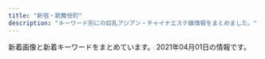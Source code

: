 ```yaml
---
title: "新宿・歌舞伎町"
description: "キーワード別にの巨乳アジアン・チャイナエステ嬢情報をまとめました。"
---
```


新着画像と新着キーワードをまとめています。
2021年04月01日の情報です。

<DmmAffiliateIns />
<KeywordTable
  shops={
    [
    {
        "url": "https://mens-esthe.xyz/",
        "img_links": [
            "https://mens-esthe.xyz/images/main-sp.jpg",
            "https://mens-esthe.xyz/staff/miki-l1.jpg",
            "https://mens-esthe.xyz/staff/kana-l1.jpg",
            "https://mens-esthe.xyz/icon/line.png",
            "https://mens-esthe.xyz/icon/twitter.png",
            "https://mens-esthe.xyz/staff/kana-top.jpg",
            "https://mens-esthe.xyz/room/room-l2.jpg",
            "https://inage-mensesthe.com/icon/twitter.png",
            "https://mens-esthe.xyz/room/room-l5.jpg",
            "https://mens-esthe.xyz/room/room-l6.jpg",
            "https://mens-esthe.xyz/staff/nami-l1.jpg",
            "https://mens-esthe.xyz/staff/nami-top.jpg",
            "https://mens-esthe.xyz/footer/footer-staff.png",
            "https://mens-esthe.xyz/images/header3.png",
            "https://mens-esthe.xyz/images/main1.jpg",
            "https://mens-esthe.xyz/staff/rina-l1.jpg",
            "https://mens-esthe.xyz/room/room-l4.jpg",
            "https://inage-mensesthe.com/icon/yelp.png",
            "https://mens-esthe.xyz/staff/moe-top.jpg",
            "https://mens-esthe.xyz/images/esthe2.jpg",
            "https://mens-esthe.xyz/staff/kana-s1.jpg",
            "https://mens-esthe.xyz/staff/natsumi-l1.jpg",
            "https://mens-esthe.xyz/room/room-l8.jpg",
            "https://mens-esthe.xyz/images/clear.png",
            "https://mens-esthe.xyz/footer/footer-line.png",
            "https://mens-esthe.xyz/staff/rina-s1.jpg",
            "https://mens-esthe.xyz/room/room-l7.jpg",
            "https://mens-esthe.xyz/staff/moe-s1.jpg",
            "https://mens-esthe.xyz/images/esthe3.jpg",
            "https://mens-esthe.xyz/staff/miki-s1.jpg",
            "https://mens-esthe.xyz/icon/yelp.png",
            "https://inage-mensesthe.com/icon/facebook.png",
            "https://mens-esthe.xyz/staff/miki-top.jpg",
            "https://inage-mensesthe.com/icon/line.png",
            "https://inage-mensesthe.com/link/relaku_salon.jpg",
            "https://mens-esthe.xyz/footer/footer-tel.png",
            "https://mens-esthe.xyz/images/esthe4.jpg",
            "https://mens-esthe.xyz/staff/moe-l1.jpg",
            "https://mens-esthe.xyz/staff/natsumi-top.jpg",
            "https://mens-esthe.xyz/icon/facebook.png",
            "https://mens-esthe.xyz/images/esthe1.jpg",
            "https://mens-esthe.xyz/images/qrcode.png",
            "https://mens-esthe.xyz/room/room-l3.jpg",
            "https://mens-esthe.xyz/staff/nami-s1.jpg",
            "https://mens-esthe.xyz/staff/natsumi-s1.jpg",
            "https://mens-esthe.xyz/staff/rina-top.jpg",
            "https://mens-esthe.xyz/room/room-l1.jpg"
        ],
        "keywords": {
            "D": 28,
            "85": 7,
            "86": 28,
            "88": 7
        },
        "name": "\u30b8\u30e5\u30ea\u30a2\u30f3",
        "station": "JR\u65b0\u5bbf\u99c5\u6771\u5357\u53e3"
    },
    {
        "keywords": {},
        "station": "JR\u65b0\u5bbf\u99c5\u897f\u53e3",
        "img_links": [],
        "url": "http://yurali.oks.bz/",
        "name": "\u6c17\u697d"
    },
    {
        "station": "JR\u65b0\u5bbf\u99c5\u897f\u53e3",
        "url": "http://sweety-est.tokyo/",
        "name": "sweet-\u30b9\u30a6\u30a3\u30fc\u30c8-",
        "keywords": {
            "D": 4,
            "86": 14,
            "E": 8,
            "87": 2
        },
        "img_links": [
            "http://sweety-est.tokyo/images/r1.jpg",
            "http://sweety-est.tokyo/images/cg03.jpg",
            "http://sweety-est.tokyo/images/a1.jpg",
            "http://sweety-est.tokyo/images/b-tel.png",
            "http://sweety-est.tokyo/images/tit-sub6.jpg",
            "http://sweety-est.tokyo/images/kan1.jpg",
            "http://sweety-est.tokyo/images/slider-img003.jpg",
            "http://sweety-est.tokyo/images/cg05.jpg",
            "http://sweety-est.tokyo/images/tit-sub3.jpg",
            "http://sweety-est.tokyo/images/r6.jpg",
            "http://sweety-est.tokyo/images/b-online.png",
            "http://sweety-est.tokyo/images/r3.jpg",
            "http://sweety-est.tokyo/images/qr.jpg",
            "http://sweety-est.tokyo/images/sys.jpg",
            "http://sweety-est.tokyo/images/m2.jpg",
            "http://sweety-est.tokyo/images/a2.jpg",
            "http://sweety-est.tokyo/images/a7.jpg",
            "http://sweety-est.tokyo/images/r4.jpg",
            "http://sweety-est.tokyo/images/cg06.jpg",
            "http://sweety-est.tokyo/images/cg02.jpg",
            "http://sweety-est.tokyo/images/slider-img002.jpg",
            "http://sweety-est.tokyo/images/cg07.jpg",
            "http://sweety-est.tokyo/images/r2.jpg",
            "http://sweety-est.tokyo/images/cg01.jpg",
            "http://sweety-est.tokyo/images/a4.jpg",
            "http://sweety-est.tokyo/images/a8.jpg",
            "http://sweety-est.tokyo/images/cg04.jpg",
            "http://sweety-est.tokyo/images/tit-sub5.jpg",
            "http://sweety-est.tokyo/images/m3.jpg",
            "http://sweety-est.tokyo/images/tit-sub1.jpg",
            "http://sweety-est.tokyo/images/m1.jpg",
            "http://sweety-est.tokyo/images/tit-sub4.jpg",
            "http://sweety-est.tokyo/images/slider-img001.jpg",
            "http://sweety-est.tokyo/images/cg011.jpg",
            "http://sweety-est.tokyo/images/tit-sub2.jpg",
            "http://sweety-est.tokyo/images/kan.jpg",
            "http://sweety-est.tokyo/images/cg08.jpg",
            "http://sweety-est.tokyo/images/m4.jpg",
            "http://sweety-est.tokyo/images/r5.jpg",
            "http://sweety-est.tokyo/images/a5.jpg",
            "http://sweety-est.tokyo/link/menlog.jpg",
            "http://sweety-est.tokyo/images/a3.jpg",
            "http://sweety-est.tokyo/images/a6.jpg"
        ]
    },
    {
        "url": "http://aes-aroma.com/",
        "station": "JR\u65b0\u5bbf\u99c5\u5357\u53e3",
        "keywords": {
            "C": 17
        },
        "name": "\u7652\u3057\u306e\u5bbf",
        "img_links": [
            "http://aes-aroma.com/img/ttl_pickup.png",
            "http://aes-aroma.com/staff/mimi/01.jpg",
            "http://aes-aroma.com/staff/yuri/01.jpg",
            "http://aes-aroma.com/img/ttl_staff.png",
            "http://aes-aroma.com/staff/yoko/01.jpg",
            "http://aes-aroma.com/staff/koko/01.jpg",
            "http://aes-aroma.com/staff/nana/01.jpg",
            "http://aes-aroma.com/i/files/homeimg.jpg",
            "http://aes-aroma.com/img/ttl_tnew.png",
            "http://aes-aroma.com/staff/ai/01.jpg",
            "http://aes-aroma.com/pic/head.png",
            "http://aes-aroma.com/staff/miki/01.jpg",
            "http://aes-aroma.com/img/ttl_mobile.png",
            "http://aes-aroma.com/staff/kaori/01.jpg",
            "http://aes-aroma.com/img/ttl_rec.png",
            "http://aes-aroma.com/staff/yoko/02.jpg"
        ]
    },
    {
        "img_links": [
            "http://sakura-relax.net/images/cg03.jpg",
            "http://sakura-relax.net/images/top-img01.png",
            "http://sakura-relax.net/images/top-img02.png",
            "http://sakura-relax.net/link/menlog.jpg",
            "http://sakura-relax.net/images/tel.png",
            "http://sakura-relax.net/images/qrc.png",
            "http://sakura-relax.net/images/cg04.jpg",
            "http://sakura-relax.net/images/kan.jpg",
            "http://sakura-relax.net/images/cg06.jpg",
            "http://sakura-relax.net/images/cg07.jpg"
        ],
        "url": "http://sakura-relax.net/",
        "station": "\u65b0\u5bbf\u4e09\u4e01\u76ee\u99c5E1\u51fa\u53e3",
        "name": "\u697d\u697d-\u30e9\u30af\u30e9\u30af-",
        "keywords": {
            "87": 8,
            "86": 4,
            "85": 4,
            "E": 8,
            "C": 8
        }
    },
    {
        "img_links": [
            "https://static.wixstatic.com/media/1f1430_c572ee153c0c46e096e6301fe82e2f11~mv2.jpg",
            "https://static.wixstatic.com/media/1f1430_f4c9cbbcc36c44f1a8be8eb3138b0b46~mv2.jpg",
            "https://static.wixstatic.com/media/1f1430_4ef445c14af547ffb085a4c73252e22c~mv2.jpg",
            "https://static.wixstatic.com/media/1f1430_c12fa837f18643e8a167f283f823ecd9~mv2.jpg",
            "https://static.wixstatic.com/media/1f1430_e5113a1a86b8410db0438745823a2d2c~mv2.png",
            "https://static.wixstatic.com/media/1f1430_d0a7ae614e0b423886aa6d1beca9a87a~mv2.jpg",
            "https://static.wixstatic.com/media/1f1430_7ff5719c25b243d18c7fb6db890677f9~mv2.jpg",
            "https://static.wixstatic.com/media/1f1430_27c850c6656448c68b705e2a69f8d3e0~mv2.png",
            "https://static.wixstatic.com/media/1f1430_4b2c5243bdbe40858057386a16dce231~mv2.png",
            "https://static.wixstatic.com/media/1f1430_f16ba939f42f47d688a43ba736f9d100~mv2.jpg",
            "https://static.wixstatic.com/media/1f1430_5b6db55133674387b978465361d1f5af~mv2.jpg",
            "https://static.wixstatic.com/media/1f1430_b6622178bf9c45a68912520b4b2de175~mv2.png",
            "https://static.wixstatic.com/media/1f1430_704c1cfac22b4288a4aaa588c496ab40~mv2.jpg",
            "https://static.wixstatic.com/media/1f1430_c48456140f404f1eb9a47dfd01d1d032~mv2.jpg",
            "https://static.wixstatic.com/media/1f1430_d26df1a13af049c9a7afeac5e58c5323~mv2.jpg",
            "https://static.wixstatic.com/media/1f1430_890ca68d29e04e7a8c96e4198a653ed3~mv2.jpg",
            "https://static.wixstatic.com/media/1f1430_e11d2a49cf1a4130a10a3e09053a46fc~mv2.png",
            "https://static.wixstatic.com/media/1f1430_04f93cdec45f4c4e8d0fa69dc26b3e38~mv2.jpg",
            "https://static.wixstatic.com/media/1f1430_184f66b9eb914c26b47be78d54152284~mv2.jpg",
            "https://static.wixstatic.com/media/1f1430_d824a82ebc40424facf31978d80b293b~mv2.png",
            "https://static.wixstatic.com/media/1f1430_8e7ae52f03b14e31be6ff7b1038f2896~mv2.jpg",
            "https://static.wixstatic.com/media/1f1430_0ea86bd4429f44fa96f0a1277a1c2d6e~mv2.jpg",
            "https://static.wixstatic.com/media/1f1430_2511e8409a39492bab1eeffd58a5eb1f~mv2.jpg"
        ],
        "name": "\u7fbd\u8863\uff5e\u306f\u3054\u308d\u3082\uff5e",
        "keywords": {},
        "station": "JR\u65b0\u5bbf\u99c5\u6771\u53e3\u30fb\u6b4c\u821e\u4f0e\u753a",
        "url": "https://www.hagoromo.tokyo/"
    },
    {
        "img_links": [
            "http://fairy-girl.work/images/line.png",
            "http://fairy-girl.work/images/9.jpg",
            "http://fairy-girl.work/images/12.jpg",
            "http://fairy-girl.work/images/mobile.jpg",
            "http://fairy-girl.work/img/hitomi1.jpg",
            "http://fairy-girl.work/img/rika1.jpg",
            "http://fairy-girl.work/img/kana1.jpg",
            "http://fairy-girl.work/staff/misa.jpg",
            "http://fairy-girl.work/images/3.jpg",
            "http://fairy-girl.work/images/int2.jpg",
            "http://fairy-girl.work/img/eri1.jpg",
            "http://fairy-girl.work/images/bana0404_4.png",
            "http://fairy-girl.work/images/ac1.jpg",
            "http://fairy-girl.work/img/kiki2.jpg",
            "http://fairy-girl.work/images/10.jpg",
            "http://fairy-girl.work/img/rina1.jpg",
            "http://fairy-girl.work/staff/hitomi.jpg",
            "http://fairy-girl.work/images/11.jpg",
            "http://fairy-girl.work/img/mari1.jpg",
            "http://fairy-girl.work/images/sys2.jpg",
            "http://fairy-girl.work/staff/mari.jpg",
            "http://fairy-girl.work/img/eri2.jpg",
            "http://fairy-girl.work/images/int1.jpg",
            "http://fairy-girl.work/img/yuyu1.jpg",
            "http://fairy-girl.work/images/2.jpg",
            "http://fairy-girl.work/staff/rara.jpg",
            "http://fairy-girl.work/images/staff_t.jpg",
            "http://fairy-girl.work/staff/yuki.jpg",
            "http://fairy-girl.work/images/6.jpg",
            "http://fairy-girl.work/images/1.jpg",
            "http://fairy-girl.work/images/5.jpg",
            "http://fairy-girl.work/staff/yuyu.jpg",
            "http://fairy-girl.work/img/yuki1.jpg",
            "http://fairy-girl.work/staff/kana.jpg",
            "http://fairy-girl.work/img/kiki1.jpg",
            "http://fairy-girl.work/images/interior_t.jpg",
            "http://fairy-girl.work/staff/rika.jpg",
            "http://fairy-girl.work/staff/kiki.jpg",
            "http://fairy-girl.work/images/sys1.jpg",
            "http://fairy-girl.work/staff/eri.jpg",
            "http://fairy-girl.work/img/misa1.jpg",
            "http://fairy-girl.work/images/8.jpg",
            "http://fairy-girl.work/images/tr.jpg",
            "http://fairy-girl.work/images/ac2.jpg",
            "http://fairy-girl.work/images/news.jpg",
            "http://fairy-girl.work/images/7.jpg",
            "http://fairy-girl.work/staff/rina.jpg",
            "http://fairy-girl.work/img/rara1.jpg"
        ],
        "name": "Fairy Girl",
        "url": "http://fairy-girl.work/",
        "keywords": {},
        "station": "JR\u65b0\u5bbf\u99c5\u897f\u53e3"
    },
    {
        "img_links": [],
        "station": "JR\u65b0\u5bbf\u99c5",
        "keywords": {},
        "name": "\u65b0\u5bbf\u6975\u4e0a\u30e1\u30f3\u30ba\u30a8\u30b9\u30c6",
        "url": "https://gokujo.iest.info/"
    },
    {
        "station": "JR\u65b0\u5bbf\u99c5\u6771\u53e3",
        "name": "\u5915\u9727 \u3086\u3046\u304e\u308a",
        "keywords": {
            "F": 1
        },
        "img_links": [
            "https://shinjuku-mensesthe.com/room/room-l3.jpg",
            "https://shinjuku-mensesthe.com/images/top2.jpg",
            "https://shinjuku-mensesthe.com/link/mens-esthe.png",
            "https://shinjuku-mensesthe.com/room/room-l1.jpg",
            "https://shinjuku-mensesthe.com/images/top1.jpg",
            "https://shinjuku-mensesthe.com/button/staff.png",
            "https://shinjuku-mensesthe.com/menu/blog.png",
            "https://shinjuku-mensesthe.com/massage/2020/07/31/covit19.jpg",
            "https://shinjuku-mensesthe.com/massage/2020/07/31/ai-s2.jpg",
            "https://shinjuku-mensesthe.com/staff/yuki-l1.jpg",
            "https://scdn.line-apps.com/n/line_add_friends/btn/ja.png",
            "https://shinjuku-mensesthe.com/button/blog.png",
            "https://shinjuku-mensesthe.com/images/footer-l.png",
            "https://shinjuku-mensesthe.com/staff/arisa-l1.jpg",
            "https://shinjuku-mensesthe.com/icon/facebook.png",
            "https://shinjuku-mensesthe.com/icon/twitter.png",
            "https://shinjuku-mensesthe.com/staff/shiori-s1.jpg",
            "https://shinjuku-mensesthe.com/massage/2020/10/21/risa-s1.jpg",
            "https://shinjuku-mensesthe.com/images/footer-r.png",
            "https://shinjuku-mensesthe.com/massage/2020/10/05/yuki-s1.jpg",
            "https://shinjuku-mensesthe.com/staff/seira-l1.jpg",
            "https://shinjuku-mensesthe.com/room/room-l4.jpg",
            "https://shinjuku-mensesthe.com/staff/hana-l1.jpg",
            "https://shinjuku-mensesthe.com/2020/01/23/miki-s1.jpg",
            "https://shinjuku-mensesthe.com/staff/arisa-s1.jpg",
            "https://shinjuku-mensesthe.com/icon/line.png",
            "https://shinjuku-mensesthe.com/icon/yelp.png",
            "https://shinjuku-mensesthe.com/images/qrcode.png",
            "https://shinjuku-mensesthe.com/2019/12/15/sayuri-s2.jpg",
            "https://shinjuku-mensesthe.com/images/header3.png",
            "https://shinjuku-mensesthe.com/menu/staff.png",
            "https://shinjuku-mensesthe.com/images/camp.png",
            "https://shinjuku-mensesthe.com/images/main-sp.jpg",
            "https://shinjuku-mensesthe.com/images/main-top.jpg",
            "https://shinjuku-mensesthe.com/room/room-l2.jpg",
            "https://shinjuku-mensesthe.com/massage/2020/08/16/riri-s1.jpg",
            "https://shinjuku-mensesthe.com/staff/seira-s1.jpg",
            "https://shinjuku-mensesthe.com/images/flower.png",
            "https://shinjuku-mensesthe.com/images/main-small.jpg",
            "https://shinjuku-mensesthe.com/staff/hana-s1.jpg",
            "https://shinjuku-mensesthe.com/menu/info.png",
            "https://shinjuku-mensesthe.com/2020/01/23/sakura-s1.jpg",
            "https://shinjuku-mensesthe.com/images/top3.jpg",
            "https://shinjuku-mensesthe.com/menu/home.png",
            "https://shinjuku-mensesthe.com/massage/2021/03/27/blog.jpg",
            "https://shinjuku-mensesthe.com/button/home.png",
            "https://shinjuku-mensesthe.com/staff/kana-s1.jpg",
            "https://shinjuku-mensesthe.com/images/clear.png",
            "https://shinjuku-mensesthe.com/staff/kana-l1.jpg",
            "https://shinjuku-mensesthe.com/massage/2020/09/14/hana-s1.jpg",
            "https://shinjuku-mensesthe.com/staff/yuki-s1.jpg"
        ],
        "url": "https://shinjuku-mensesthe.com/"
    },
    {
        "img_links": [
            "http://hi-msg.com/koyuki/img/p-5.jpg",
            "http://hi-msg.com/koyuki/img/p-4.jpg",
            "http://hi-msg.com/koyuki/img/t-3.png",
            "http://hi-msg.com/koyuki/img/kanban4.jpg",
            "http://hi-msg.com/koyuki/img/english-t4.png",
            "http://hi-msg.com/koyuki/img/english-t3.png",
            "http://hi-msg.com/koyuki/img/card-english.png",
            "http://hi-msg.com/koyuki/img/re.png",
            "http://hi-msg.com/koyuki/img/p-7.jpg",
            "http://hi-msg.com/koyuki/img/p-8.jpg",
            "http://hi-msg.com/koyuki/img/english-t2.png",
            "http://hi-msg.com/koyuki/img/p-2-1.jpg",
            "http://hi-msg.com/koyuki/img/p-4-1.jpg",
            "http://hi-msg.com/koyuki/img/tel.png",
            "http://hi-msg.com/koyuki/img/english-t1.png",
            "http://hi-msg.com/koyuki/img/english-t5.png",
            "http://hi-msg.com/koyuki/img/t-1.png",
            "http://hi-msg.com/koyuki/img/newstback.png",
            "http://hi-msg.com/koyuki/img/p-6.jpg",
            "http://hi-msg.com/koyuki/img/p-6-1.jpg",
            "http://hi-msg.com/koyuki/img/tit.png",
            "http://hi-msg.com/koyuki/img/p-1.jpg",
            "http://hi-msg.com/koyuki/img/card.png",
            "http://hi-msg.com/koyuki/img/botton.png",
            "http://hi-msg.com/koyuki/img/p-3-1.jpg",
            "http://hi-msg.com/koyuki/img/p-3.jpg",
            "http://hi-msg.com/koyuki/img/t-2.png",
            "http://hi-msg.com/koyuki/img/p-9.jpg",
            "http://hi-msg.com/koyuki/img/p-11.jpg",
            "http://hi-msg.com/koyuki/img/p-0.jpg",
            "http://hi-msg.com/koyuki/img/kanban4s.jpg",
            "http://hi-msg.com/koyuki/img/p-2.jpg",
            "http://hi-msg.com/koyuki/img/head.png",
            "http://hi-msg.com/koyuki/img/p-8-1.jpg",
            "http://hi-msg.com/koyuki/img/p-7-1.jpg",
            "http://hi-msg.com/koyuki/img/english-t6.png",
            "http://hi-msg.com/koyuki/img/p-10.jpg"
        ],
        "url": "http://hi-msg.com/koyuki/",
        "name": "KOYUKI",
        "keywords": {
            "C": 8
        },
        "station": "JR\u65b0\u5bbf\u99c5\u6771\u53e3"
    },
    {
        "keywords": {},
        "url": "http://www.yu-yu.work/",
        "img_links": [
            "http://www.yu-yu.work/images/b1.jpg",
            "http://www.yu-yu.work/images/1.jpg",
            "http://www.yu-yu.work/images/sys4.jpg",
            "http://www.yu-yu.work/img/naomi1.jpg",
            "http://www.yu-yu.work/images/line.png",
            "http://www.yu-yu.work/images/mobile.jpg",
            "http://www.yu-yu.work/images/3.jpg",
            "http://www.yu-yu.work/images/info.jpg",
            "http://www.yu-yu.work/img/yuina1.jpg",
            "http://www.yu-yu.work/staff/haruka.jpg",
            "http://www.yu-yu.work/images/2.jpg",
            "http://www.yu-yu.work/images/ac2.jpg",
            "http://www.yu-yu.work/images/staff_t.jpg",
            "http://www.yu-yu.work/images/ac1.jpg",
            "http://www.yu-yu.work/images/int1.png",
            "http://www.yu-yu.work/images/sys1.jpg",
            "http://www.yu-yu.work/img/haruka1.jpg",
            "http://www.yu-yu.work/images/head.jpg",
            "http://www.yu-yu.work/images/4.jpg",
            "http://www.yu-yu.work/images/sys3.jpg",
            "http://www.yu-yu.work/images/5.jpg",
            "http://www.yu-yu.work/staff/rin.jpg",
            "http://www.yu-yu.work/img/misaki1.jpg",
            "http://www.yu-yu.work/staff/naomi.jpg",
            "http://www.yu-yu.work/images/int2.png",
            "http://www.yu-yu.work/staff/yuina.jpg",
            "http://www.yu-yu.work/images/interior_t.jpg",
            "http://www.yu-yu.work/images/news.jpg",
            "http://www.yu-yu.work/images/b2.jpg",
            "http://www.yu-yu.work/img/rin1.jpg",
            "http://www.yu-yu.work/staff/misaki.jpg",
            "http://www.yu-yu.work/images/sys2.jpg"
        ],
        "name": "\u7652 \u3086\u3046",
        "station": "\u897f\u6b66\u65b0\u5bbf\u99c5\u5317\u53e3"
    },
    {
        "name": "\u30af\u30ea\u30b9\u30bf\u30eb",
        "station": "JR\u65b0\u5bbf\u99c5\u6771\u53e3",
        "url": "http://crystal-est.net/",
        "img_links": [
            "http://crystal-est.net/uploads/crystal/2017/03/subvisual_link.png",
            "http://crystal-est.net/uploads/crystal/2017/03/r1.jpg",
            "http://crystal-est.net/uploads/crystal/2017/03/btn_top_01.png",
            "http://crystal-est.net/uploads/crystal/2018/07/wechatimg94.jpeg",
            "http://ruby-es.com/uploads/rubyes/2017/02/img_info_02.png",
            "http://crystal-est.net/uploads/crystal/2017/03/r3.jpg",
            "http://crystal-est.net/uploads/crystal/2018/07/wechatimg31.jpeg",
            "http://ruby-es.com/uploads/rubyes/2017/02/img_info_03.png",
            "http://crystal-est.net/uploads/crystal/2017/03/btn_top_02.png",
            "http://crystal-est.net/uploads/crystal/2017/04/line2.png",
            "http://crystal-est.net/uploads/crystal/2017/03/bnr_side_credit1.png",
            "http://ruby-es.com/uploads/rubyes/2017/02/img_info_06.png",
            "http://crystal-est.net/uploads/crystal/2017/03/subvisual_reserve.png",
            "http://crystal-est.net/uploads/crystal/2018/07/wechatimg125.jpeg",
            "http://crystal-est.net/uploads/crystal/2017/03/bnr_side_032.png",
            "http://crystal-est.net/uploads/crystal/2017/03/subvisual_contact.png",
            "http://crystal-est.net/uploads/crystal/2017/02/ameba.jpg",
            "http://crystal-est.net/uploads/crystal/2017/03/subvisual_info.png",
            "http://crystal-est.net/uploads/crystal/2020/12/img_6830.jpg",
            "http://crystal-est.net/uploads/crystal/2018/05/webwxgetmsgimg.jpeg",
            "http://crystal-est.net/uploads/crystal/images/no-photo.jpg",
            "http://ruby-es.com/uploads/rubyes/2017/02/img_info_05.png",
            "http://ruby-es.com/uploads/rubyes/2017/02/img_info_01.png",
            "http://crystal-est.net/uploads/crystal/2017/04/bnr_side_01.png",
            "http://crystal-est.net/uploads/crystal/2017/03/bnr_side_042.png",
            "http://crystal-est.net/uploads/crystal/2017/03/subvisual_qa.png",
            "http://crystal-est.net/uploads/crystal/2017/04/leftmovie.png",
            "http://crystal-est.net/uploads/crystal/images/xing.png",
            "http://crystal-est.net/uploads/crystal/2020/11/tel.jpg",
            "http://crystal-est.net/uploads/crystal/2017/03/r4.jpg",
            "http://crystal-est.net/uploads/crystal/2017/04/web.png",
            "http://crystal-est.net/uploads/crystal/2018/08/wechatimg49.jpeg",
            "http://crystal-est.net/uploads/crystal/2018/08/wechatimg51.jpeg",
            "http://crystal-est.net/uploads/crystal/2017/02/wifi.jpg",
            "http://crystal-est.net/uploads/crystal/2017/03/subvisual_enquete1.png",
            "http://crystal-est.net/uploads/crystal/2017/03/subvisual_magazine1.png",
            "http://ruby-es.com/uploads/rubyes/2017/02/img_info_04.png",
            "http://crystal-est.net/uploads/crystal/2018/07/wechatimg30.jpeg",
            "http://crystal-est.net/uploads/crystal/2017/03/icon_flower.png",
            "http://crystal-est.net/uploads/crystal/2017/07/yuyu2.jpeg",
            "http://crystal-est.net/uploads/crystal/images/subvisual_staff.png",
            "http://crystal-est.net/uploads/crystal/2017/03/bnr_side_052.png",
            "http://crystal-est.net/uploads/crystal/2018/05/mayu1.jpeg",
            "http://crystal-est.net/uploads/crystal/2017/03/btn_top_03.png",
            "http://crystal-est.net/uploads/crystal/2018/07/wechatimg26.jpeg",
            "http://crystal-est.net/uploads/crystal/2017/03/treatment2.png",
            "http://crystal-est.net/uploads/crystal/2017/03/r2.jpg",
            "http://crystal-est.net/uploads/crystal/images/icon_flower.png",
            "http://crystal-est.net/uploads/crystal/2020/12/img_6902.jpg",
            "http://crystal-est.net/uploads/crystal/images/p01.png",
            "http://crystal-est.net/uploads/crystal/2017/03/ruby6.png"
        ],
        "keywords": {
            "C": 1
        }
    },
    {
        "img_links": [
            "http://in-esthe.com/relair/img/english-t3.png",
            "http://in-esthe.com/relair/img/p-3-1.jpg",
            "http://in-esthe.com/relair/img/p-0.jpg",
            "http://in-esthe.com/relair/img/p-7.jpg",
            "http://in-esthe.com/relair/img/twitter.png",
            "http://in-esthe.com/relair/img/p-3.jpg",
            "http://in-esthe.com/relair/img/fla2.png",
            "http://in-esthe.com/relair/img/head.png",
            "http://in-esthe.com/relair/img/english-t1.png",
            "http://in-esthe.com/relair/img/t-1.png",
            "http://in-esthe.com/relair/img/p-9.jpg",
            "http://in-esthe.com/relair/img/fla1.png",
            "http://in-esthe.com/relair/img/tel.png",
            "http://in-esthe.com/relair/img/newstback.png",
            "http://in-esthe.com/relair/img/english-t6.png",
            "http://in-esthe.com/relair/img/t-3.png",
            "http://in-esthe.com/relair/img/p-1.jpg",
            "http://in-esthe.com/relair/img/botton.png",
            "http://in-esthe.com/relair/img/p-1-1.jpg",
            "http://in-esthe.com/relair/img/fla.png",
            "http://in-esthe.com/relair/img/s-1.jpg",
            "http://in-esthe.com/relair/img/p-2.jpg",
            "http://in-esthe.com/relair/img/t-2.png",
            "http://in-esthe.com/relair/img/english-t2.png",
            "http://in-esthe.com/relair/img/kanban4.jpg",
            "http://in-esthe.com/relair/img/english-t4.png",
            "http://in-esthe.com/relair/img/english-t5.png",
            "http://in-esthe.com/relair/img/card-english.png",
            "http://in-esthe.com/relair/img/re.png",
            "http://in-esthe.com/relair/img/p-8.jpg"
        ],
        "keywords": {
            "C": 8
        },
        "station": "\u65b0\u5bbf\u897f\u53e3\u99c5D5\u51fa\u53e3",
        "name": "RELAIR \uff5e\u30ea\u30ec\u30a2\uff5e",
        "url": "http://in-esthe.com/relair/"
    },
    {
        "keywords": {},
        "url": "http://pure-resort.tyo.cm/",
        "station": "JR\u65b0\u5bbf\u99c5\u6771\u53e3",
        "name": "\u30d4\u30e5\u30a2\u30ea\u30be\u30fc\u30c8II",
        "img_links": []
    },
    {
        "keywords": {
            "90": 2,
            "89": 1,
            "C": 1,
            "D": 8,
            "F": 1,
            "87": 2,
            "86": 2,
            "88": 4,
            "E": 1
        },
        "name": "CLEAR-\u30af\u30ea\u30a2-",
        "url": "http://clear-es.net/",
        "station": "\u897f\u6b66\u65b0\u5bbf\u99c5\u5317\u53e3",
        "img_links": [
            "http://clear-es.net/images/girls_11.jpg",
            "http://clear-es.net/images/index_28_01.jpg",
            "http://clear-es.net/images/index_25.jpg",
            "http://clear-es.net/yamituki-n/uploads/images/rena01.jpg",
            "http://clear-es.net/images/index_10.jpg",
            "http://clear-es.net/images/index_27.jpg",
            "http://clear-es.net/my_work/images/pic1.png",
            "http://clear-es.net/uploads/cec0ed392fe00d8e3ff867c0625809e6.jpg",
            "http://clear-es.net/images/gallery_11.jpg",
            "http://clear-es.net/yamituki-n/uploads/images/yui01.jpg",
            "http://clear-es.net/uploads/2aa97908694153fb149943f0b8445352.jpg",
            "http://clear-es.net/images/index_13.jpg",
            "http://clear-es.net/images/index_17.jpg",
            "http://clear-es.net/uploads/e1133a4ba0f8c81f9d272f5793bda380.jpg",
            "http://clear-es.net/uploads/09bdd5637edec4bfa3d47a7e9874640b.jpg",
            "http://clear-es.net/yamituki-n/uploads/images/mika03s.jpg",
            "http://clear-es.net/images/index_18.jpg",
            "http://clear-es.net/uploads/deba56537604611ac3b8da004b92d809.jpg",
            "http://clear-es.net/images/index_12.jpg",
            "http://clear-es.net/yamituki-n/uploads/images/mmexport1576417470781.jpg",
            "http://clear-es.net/images/index_24.jpg",
            "http://clear-es.net/images/index_03.jpg",
            "http://clear-es.net/images/girls_13.jpg",
            "http://clear-es.net/yamituki-n/uploads/images/rena02.jpg",
            "http://clear-es.net/uploads/10299154955d10c3b815a5638a35a934.jpg",
            "http://clear-es.net/images/index_08.jpg",
            "http://clear-es.net/images/index_28.jpg",
            "http://clear-es.net/images/index_11.jpg",
            "http://clear-es.net/images/index_07.jpg",
            "http://clear-es.net/uploads/f426bd85a8f6a9eac87e55b2d44c4bd5.jpg",
            "http://clear-es.net/uploads/97eb17743f96fd7f0551aab0bedd5e6f.jpg",
            "http://clear-es.net/images/index_23.jpg",
            "http://clear-es.net/images/index_05.jpg",
            "http://clear-es.net/yamituki-n/uploads/images/juri01s.jpg",
            "http://clear-es.net/images/index_19.jpg",
            "http://clear-es.net/uploads/7553669390f1cc93427a4f6ad33b4668.jpg",
            "http://clear-es.net/images/index_26.jpg",
            "http://clear-es.net/images/index_21.jpg",
            "http://clear-es.net/images/index_02.jpg",
            "http://clear-es.net/images/index_06.jpg",
            "http://clear-es.net/images/koko_1.jpg",
            "http://clear-es.net/images/index_15.jpg",
            "http://clear-es.net/images/service_11.jpg",
            "http://clear-es.net/images/index_14.jpg",
            "http://clear-es.net/images/index_04.jpg",
            "http://clear-es.net/uploads/a62d7f24a5b9a4fd5aeef678eb24ef4b.jpg",
            "http://clear-es.net/images/index_01.jpg",
            "http://clear-es.net/images/index_20.jpg",
            "http://clear-es.net/uploads/22c8968348a9acc2dfc9ab0aecb09c27.jpg",
            "http://clear-es.net/images/girls_03.jpg",
            "http://clear-es.net/images/index_09.jpg",
            "http://clear-es.net/uploads/c1f6d0346f5cb109ac62c21a58c7deff.jpg"
        ]
    },
    {
        "keywords": {
            "E": 10,
            "D": 20
        },
        "name": "\u30c6\u30bb\u30e9-Tethera-",
        "url": "http://aroma-massage.red/",
        "img_links": [
            "http://aroma-massage.red/images/cg2.jpg",
            "http://aroma-massage.red/images/qr.jpg",
            "http://aroma-massage.red/images/nft.jpg",
            "http://aroma-massage.red/images/cg4.jpg",
            "http://aroma-massage.red/images/sta4.jpg",
            "http://aroma-massage.red/images/sysl.jpg",
            "http://aroma-massage.red/images/cg3.jpg",
            "http://aroma-massage.red/images/sta2.jpg",
            "http://aroma-massage.red/images/creditcard.jpg",
            "http://aroma-massage.red/images/sta1.jpg",
            "http://aroma-massage.red/images/sta3.jpg",
            "http://aroma-massage.red/images/kan.jpg",
            "http://aroma-massage.red/images/stal.jpg",
            "http://aroma-massage.red/images/toph.png",
            "http://aroma-massage.red/images/cg1.jpg",
            "http://aroma-massage.red/images/tm.png",
            "http://aroma-massage.red/images/int.jpg",
            "http://aroma-massage.red/images/option.jpg",
            "http://aroma-massage.red/images/cg5.jpg",
            "http://aroma-massage.red/images/card.jpg",
            "http://aroma-massage.red/images/fbt.jpg",
            "http://aroma-massage.red/images/sta5.jpg",
            "http://aroma-massage.red/images/acb.jpg",
            "http://aroma-massage.red/images/fbb.jpg",
            "http://aroma-massage.red/images/sta6.jpg",
            "http://aroma-massage.red/images/cg6.jpg"
        ],
        "station": "JR\u65b0\u5bbf\u99c5\u6771\u53e3"
    },
    {
        "keywords": {},
        "img_links": [
            "http://www.night.ne.jp/tokyo/gyoen/img/view_4.jpg",
            "http://www.night.ne.jp/nightnet/img/3.jpg",
            "http://www.night.ne.jp/nightnet/img/7.jpg",
            "http://www.night.ne.jp/nightnet/img/10.jpg",
            "http://www.night.ne.jp/nightnet/img/8.jpg",
            "http://www.night.ne.jp/nightnet/img/2.jpg",
            "http://www.night.ne.jp/tokyo/gyoen/img/skill_1.jpg",
            "http://www.night.ne.jp/nightnet/img/13.jpg",
            "http://www.night.ne.jp/nightnet/img/15.jpg",
            "http://www.night.ne.jp/nightnet/img/14.jpg",
            "http://www.night.ne.jp/tokyo/gyoen/img/skill_3.jpg",
            "http://www.night.ne.jp/tokyo/gyoen/img/index_view.jpg",
            "http://www.night.ne.jp/nightnet/img/16.jpg",
            "http://www.night.ne.jp/tokyo/gyoen/img/index.jpg",
            "http://www.night.ne.jp/tokyo/gyoen/img/view_1.jpg",
            "http://www.night.ne.jp/nightnet/img/1.jpg",
            "http://www.night.ne.jp/tokyo/gyoen/img/view_2.jpg",
            "http://www.night.ne.jp/_format/W/img/whats_skill.jpg",
            "http://www.night.ne.jp/tokyo/gyoen/img/qr_code.jpg",
            "http://www.night.ne.jp/tokyo/gyoen/img/index_skill.jpg",
            "http://www.night.ne.jp/nightnet/img/6.jpg",
            "http://www.night.ne.jp/nightnet/img/12a.jpg",
            "http://www.night.ne.jp/tokyo/gyoen/img/skill_2.jpg",
            "http://www.night.ne.jp/_format/W/img/whats_news.jpg",
            "http://www.night.ne.jp/nightnet/img/9.jpg",
            "http://www.night.ne.jp/tokyo/gyoen/img/view_3.jpg",
            "http://www.night.ne.jp/_format/W/img/index_enter_1.jpg",
            "http://www.night.ne.jp/tokyo/gyoen/img/index_top.jpg",
            "http://www.night.ne.jp/nightnet/img/4.jpg",
            "http://www.night.ne.jp/nightnet/img/5.jpg",
            "http://www.night.ne.jp/nightnet/img/11.jpg",
            "http://www.night.ne.jp/_format/W/img/whats_view.jpg",
            "http://www.night.ne.jp/nightnet/img/17.jpg"
        ],
        "name": "\u5fa1\u82d1 -\u304e\u3087\u3048\u3093-",
        "station": "\u65b0\u5bbf\u5fa1\u82d1\u524d\u99c53\u756a\u51fa\u53e3",
        "url": "http://www.night.ne.jp/tokyo/gyoen/"
    }
]
}
/>
<DmmAffiliateScript />
